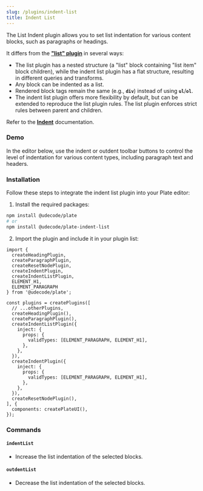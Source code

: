 ```yaml
---
slug: /plugins/indent-list
title: Indent List
---
```


The List Indent plugin allows you to set list indentation for various content blocks, such as paragraphs or headings.

It differs from the **["list" plugin](https://plate.udecode.io/docs/plugins/list)** in several ways:

- The list plugin has a nested structure (a "list" block containing "list item" block children), while the indent list plugin has a flat structure, resulting in different queries and transforms.
- Any block can be indented as a list.
- Rendered block tags remain the same (e.g., **`div`**) instead of using **`ul`**/**`ol`**.
- The indent list plugin offers more flexibility by default, but can be extended to reproduce the list plugin rules. The list plugin enforces strict rules between parent and children.

Refer to the **[Indent](https://plate.udecode.io/docs/plugins/indent)** documentation.

### Demo

In the editor below, use the indent or outdent toolbar buttons to control the level of indentation for various content types, including paragraph text and headers.



<IndentListSandpack />


### Installation

Follow these steps to integrate the indent list plugin into your Plate editor:

1. Install the required packages:

```bash npm2yarn
npm install @udecode/plate
# or
npm install @udecode/plate-indent-list
```
2. Import the plugin and include it in your plugin list:

```tsx
import { 
  createHeadingPlugin,
  createParagraphPlugin,
  createResetNodePlugin,
  createIndentPlugin,
  createIndentListPlugin,
  ELEMENT_H1,
  ELEMENT_PARAGRAPH
} from '@udecode/plate';

const plugins = createPlugins([
  // ...otherPlugins,
  createHeadingPlugin(),
  createParagraphPlugin(),
  createIndentListPlugin({
    inject: {
      props: {
        validTypes: [ELEMENT_PARAGRAPH, ELEMENT_H1],
      },
    },
  }),
  createIndentPlugin({
    inject: {
      props: {
        validTypes: [ELEMENT_PARAGRAPH, ELEMENT_H1],
      },
    },
  }),
  createResetNodePlugin(),
], {
  components: createPlateUI(),
});
```


### Commands

#### `indentList`

- Increase the list indentation of the selected blocks.

#### `outdentList`

- Decrease the list indentation of the selected blocks.
